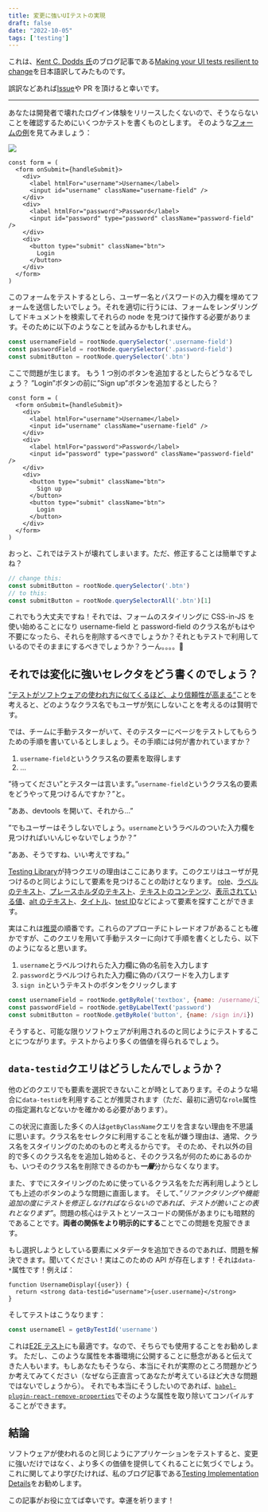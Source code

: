```yaml
---
title: 変更に強いUIテストの実現
draft: false
date: "2022-10-05"
tags: ['testing']
---
```


これは、[Kent C. Dodds 氏](https://kentcdodds.com/)のブログ記事である[Making your UI tests resilient to change](https://kentcdodds.com/blog/making-your-ui-tests-resilient-to-change)を日本語訳してみたものです。

誤訳などあれば[Issue](https://github.com/makotot/makotot.dev/issues/new)や PR を頂けると幸いです。

---

あなたは開発者で壊れたログイン体験をリリースしたくないので、そうならないことを確認するためにいくつかテストを書くものとします。
そのような[フォームの例](https://github.com/kentcdodds/testing-workshop/blob/1938d6fc2048e55362679905f700f938a3b497c4/client/src/screens/login.js#L50-L82)を見てみましょう：

<img src="/login.webp" />

```tsx
const form = (
  <form onSubmit={handleSubmit}>
    <div>
      <label htmlFor="username">Username</label>
      <input id="username" className="username-field" />
    </div>
    <div>
      <label htmlFor="password">Password</label>
      <input id="password" type="password" className="password-field" />
    </div>
    <div>
      <button type="submit" className="btn">
        Login
      </button>
    </div>
  </form>
)
```

このフォームをテストするとしら、ユーザー名とパスワードの入力欄を埋めてフォームを送信したいでしょう。それを適切に行うには、フォームをレンダリングしてドキュメントを検索してそれらの node を見つけて操作する必要があります。そのために以下のようなことを試みるかもしれません。

```js
const usernameField = rootNode.querySelector('.username-field')
const passwordField = rootNode.querySelector('.password-field')
const submitButton = rootNode.querySelector('.btn')
```

ここで問題が生じます。
もう 1 つ別のボタンを追加するとしたらどうなるでしょう？ ”Login”ボタンの前に”Sign up”ボタンを追加するとしたら？

```tsx focus=12:14
const form = (
  <form onSubmit={handleSubmit}>
    <div>
      <label htmlFor="username">Username</label>
      <input id="username" className="username-field" />
    </div>
    <div>
      <label htmlFor="password">Password</label>
      <input id="password" type="password" className="password-field" />
    </div>
    <div>
      <button type="submit" className="btn">
        Sign up
      </button>
      <button type="submit" className="btn">
        Login
      </button>
    </div>
  </form>
)
```

おっと、これではテストが壊れてしまいます。ただ、修正することは簡単ですよね？

```js
// change this:
const submitButton = rootNode.querySelector('.btn')
// to this:
const submitButton = rootNode.querySelectorAll('.btn')[1]
```

これでもう大丈夫ですね！それでは、フォームのスタイリングに CSS-in-JS を使い始めることになり username-field と password-field のクラス名がもはや不要になったら、それらを削除するべきでしょうか？それともテストで利用しているのでそのままにするべきでしょうか？うーん。。。。🤔

## それでは変化に強いセレクタをどう書くのでしょう？

[”テストがソフトウェアの使われ方に似てくるほど、より信頼性が高まる”](https://twitter.com/kentcdodds/status/977018512689455106)ことを考えると、どのようなクラス名でもユーザが気にしないことを考えるのは賢明です。

では、チームに手動テスターがいて、そのテスターにページをテストしてもらうための手順を書いているとしましょう。その手順には何が書かれていますか？

1. `username-field`というクラス名の要素を取得します
2. ...

”待ってください”とテスターは言います。”`username-field`というクラス名の要素をどうやって見つけるんですか？”と。

”ああ、devtools を開いて、それから...”

”でもユーザーはそうしないでしょう。`username`というラベルのついた入力欄を見つければいいんじゃないでしょうか？”

”ああ、そうですね、いい考えですね。”

[Testing Library](https://testing-library.com/)が持つクエリの理由はここにあります。このクエリはユーザが見つけるのと同じようにして要素を見つけることの助けとなります。
[role](https://testing-library.com/docs/queries/byrole)、[ラベルのテキスト](https://testing-library.com/docs/queries/bylabeltext)、[プレースホルダのテキスト](https://testing-library.com/docs/queries/byplaceholdertext)、[テキストのコンテンツ](https://testing-library.com/docs/queries/bytext)、[表示されている値](https://testing-library.com/docs/queries/bydisplayvalue)、[alt のテキスト](https://testing-library.com/docs/queries/byalttext)、[タイトル](https://testing-library.com/docs/queries/bytitle)、[test ID](https://testing-library.com/docs/queries/bytestid)などによって要素を探すことができます。

実はこれは[推奨](https://testing-library.com/docs/queries/about/#priority)の順番です。これらのアプローチにトレードオフがあることも確かですが、このクエリを用いて手動テスターに向けて手順を書くとしたら、以下のようになると思います。

1. `username`とラベルつけれらた入力欄に偽の名前を入力します
2. `password`とラベルつけられた入力欄に偽のパスワードを入力します
3. `sign in`というテキストのボタンをクリックします

```js
const usernameField = rootNode.getByRole('textbox', {name: /username/i})
const passwordField = rootNode.getByLabelText('password')
const submitButton = rootNode.getByRole('button', {name: /sign in/i})
```

そうすると、可能な限りソフトウェアが利用されるのと同じようにテストすることにつながります。テストからより多くの価値を得られるでしょう。

## `data-testid`クエリはどうしたんでしょうか？

他のどのクエリでも要素を選択できないことが時としてあります。そのような場合に`data-testid`を利用することが推奨されます（ただ、最初に適切な`role`属性の指定漏れなどないかを確かめる必要があります）。

この状況に直面した多くの人は`getByClassName`クエリを含まない理由を不思議に思います。クラス名をセレクタに利用することを私が嫌う理由は、通常、クラス名をスタイリングのためのものと考えるからです。
そのため、それ以外の目的で多くのクラス名をを追加し始めると、そのクラス名が何のためにあるのかも、いつそのクラス名を削除できるのかも<strong><em>一層</em></strong>分からなくなります。

また、すでにスタイリングのために使っているクラス名をただ再利用しようとしても上述のボタンのような問題に直面します。
そして、_”リファクタリングや機能追加の度にテストを修正しなければならないのであれば、テストが脆いことの表れとなります”_。問題の核心はテストとソースコードの関係があまりにも暗黙的であることです。**両者の関係をより明示的にする**ことでこの問題を克服できます。

もし選択しようとしている要素にメタデータを追加できるのであれば、問題を解決できます。聞いてください！実はこのための API が存在します！それは`data-*`属性です！例えば：

```tsx
function UsernameDisplay({user}) {
  return <strong data-testid="username">{user.username}</strong>
}
```

そしてテストはこうなります：

```js
const usernameEl = getByTestId('username')
```

これは[E2E テスト](https://github.com/kentcdodds/jest-cypress-react-babel-webpack/blob/1c842dff85cd83953e86a6f1a48653b15fb3a4d5/cypress/e2e/register.js#L20)にも最適です。なので、そちらでも使用することをお勧めします。
ただし、このような属性を本番環境に公開することに懸念があると伝えてきた人もいます。もしあなたもそうなら、本当にそれが実際のところ問題かどうか考えてみてください（なぜなら正直言ってあなたが考えているほど大きな問題ではないでしょうから）。
それでも本当にそうしたいのであれば、[`babel-plugin-react-remove-properties`](https://www.npmjs.com/package/babel-plugin-react-remove-properties)でそのような属性を取り除いてコンパイルすることができます。

## 結論

ソフトウェアが使われるのと同じようにアプリケーションをテストすると、変更に強いだけではなく、より多くの価値を提供してくれることに気づくでしょう。
これに関してより学びたければ、私のブログ記事である[Testing Implementation Details](https://kentcdodds.com/blog/testing-implementation-details)をお勧めします。

この記事がお役に立てば幸いです。幸運を祈ります！
